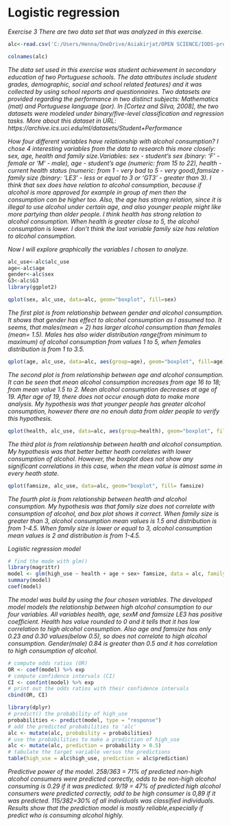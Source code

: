 # Logistic regression 

*Exercise 3*
*There are two data set that was analyzed in this exercise.*

```r

alc<-read.csv('C:/Users/Henna/OneDrive/Asiakirjat/OPEN SCIENCE/IODS-project/data/alc.csv')

colnames(alc)
```


*The data set used in this exercise was student achievement in secondary education of two Portuguese schools. The data attributes include student grades, demographic, social and school related features) and it was collected by using school reports and questionnaires. Two datasets are provided regarding the performance in two distinct subjects: Mathematics (mat) and Portuguese language (por). In [Cortez and Silva, 2008], the two datasets were modeled under binary/five-level classification and regression tasks. More about this dataset in  URL: https://archive.ics.uci.edu/ml/datasets/Student+Performance*

*How four different variables have relationship with alcohol consumption? I chose 4 interesting variables from the data to research this more closely: sex, age, health and family size.Variables: sex - student's sex (binary: 'F' - female or 'M' - male), age - student's age (numeric: from 15 to 22), health - current health status (numeric: from 1 - very bad to 5 - very good),famsize - family size (binary: 'LE3' - less or equal to 3 or 'GT3' - greater than 3). I think that sex does have relation to alcohol consumption, because if alcohol is more approved for example in group of men then the consumption can be higher too. Also, the age has strong relation, since it is illegal to use alcohol under certain age, and also younger people might like more partying than older people. I think health has strong relation to alcohol consumption. When health is greater close to 5, the alcohol consumption is lower. I don't think the last variable family size has relation to alcohol consumption.*






*Now I will explore graphically the variables I chosen to analyze.*

```r
alc_use<-alc$alc_use
age<-alc$age
gender<-alc$sex
G3<-alc$G3
library(ggplot2)

qplot(sex, alc_use, data=alc, geom="boxplot", fill=sex)
```
*The first plot is from relationship between gender and alcohol consumption. It shows that gender has effect to alcohol consumption as I assumed too. It seems, that males(mean = 2) has larger alcohol consumption than females (mean= 1.5). Males has also wider distribution range(from minimum to maximum) of alcohol consumption from values 1 to 5, when females distribution is from 1 to 3.5.*
```r
qplot(age, alc_use, data=alc, aes(group=age), geom="boxplot", fill=age)
```
*The second plot is from relationship between age and alcohol consumption. It can be seen that mean alcohol consumption increases from age 16 to 18; from mean value 1.5 to 2. Mean alcohol consumption decreases at age of 19. After age of 19, there does not occur enough data to make more analysis. My hypothesis was that younger people has greater alcohol consumption, however there are no enouh data from older people to verify this hypothesis.*
```r

qplot(health, alc_use, data=alc, aes(group=health), geom="boxplot", fill= health)
```

*The third plot is from relationship between health and alcohol consumption. My hypothesis was that better better heath correlates with lower consumption of alcohol. However, the boxplot does not show any significant correlations in this case,  when the mean value is almost same in every heath state.*
```r
qplot(famsize, alc_use, data=alc, geom="boxplot", fill= famsize)

```

*The fourth plot is from relationship between health and alcohol consumption. My hypothesis was that family size does not correlate with consumption of alcohol, and box plot shows it correct. When family size is greater than 3, alcohol consumption mean values is 1.5 and distribution is from 1-4.5. When family size is lower or equal to 3, alcohol consumption mean values is 2 and distribution is from 1-4.5. *









*Logistic regression model*
```r
# find the mode with glm()
library(magrittr)
model <- glm(high_use ~ health + age + sex+ famsize, data = alc, family = "binomial")
summary(model)
coef(model)
```
*The model was build by using the four chosen variables. The developed model models the relationship between high alcohol consumption to our four variables. All variables health, age, sexM and famsize LE3 has positive coefficient. Health has value rounded to 0 and it tells that  it has low correlation to high alcohol consumption. Also age and famsize has only 0.23 and 0.30 values(below 0.5), so does not correlate to high alcohol consumption. Gender(male) 0.84 is greater than 0.5 and it has correlation to high consumption of alcohol.*


```r

# compute odds ratios (OR)
OR <- coef(model) %>% exp
# compute confidence intervals (CI)
CI <- confint(model) %>% exp
# print out the odds ratios with their confidence intervals
cbind(OR, CI)

```
```r
library(dplyr)
# predict() the probability of high_use
probabilities <- predict(model, type = "response")
# add the predicted probabilities to 'alc'
alc <- mutate(alc, probability = probabilities)
# use the probabilities to make a prediction of high_use
alc <- mutate(alc, prediction = probability > 0.5)
# tabulate the target variable versus the predictions
table(high_use = alc$high_use, prediction = alc$prediction)
```

*Predictive power of the model. 258/363 = 71% of predicted non-high alcohol consumers were predicted correctly, odds to be non-high alcohol consuming is 0.29 if it was predicted. 9/19 = 47% of predicted high alcohol consumers were predicted correctly, odd to be high consumer is 0,89 if it was predicted. 115/382=30% of all individuals was classified individuals. Results show that the prediction model is mostly reliable,especially if predict who is consuming alcohol highly.*




